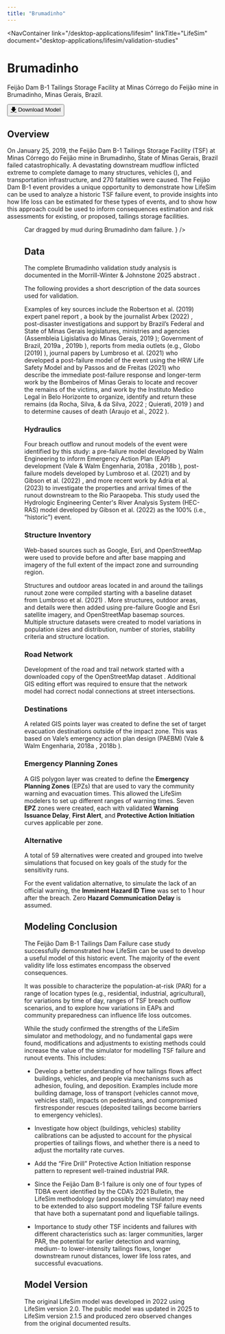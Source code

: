 ```yaml
---
title: "Brumadinho"
---
```



<NavContainer 
  link="/desktop-applications/lifesim"
  linkTitle="LifeSim"
  document="desktop-applications/lifesim/validation-studies"
></NavContainer>

# Brumadinho

Feijão Dam B-1 Tailings Storage Facility at Minas Córrego do Feijão mine in Brumadinho, Minas Gerais, Brazil.

<Button href="https://mmc.sec.usace.army.mil/lifesim/Brumadinho_Validation_v215.zip"><u>🡇</u> Download Model</Button>

## Overview

On January 25, 2019, the Feijão Dam B-1 Tailings Storage Facility (TSF) at Minas Córrego do Feijão mine in Brumadinho, State of Minas Gerais, Brazil failed 
catastrophically. A devastating downstream mudflow inflicted extreme to complete damage to many structures, vehicles (<FigReference figKey="brumadinho-mud"/>), 
and transportation infrastructure, and 270 fatalities were caused. The Feijão Dam B-1 event provides a unique opportunity to demonstrate how LifeSim 
can be used to analyze a historic TSF failure event, to provide insights into how life loss can be estimated for these types of events, and to show how this 
approach could be used to inform consequences estimation and risk assessments for existing, or proposed, tailings storage facilities.

<Figure
  figKey="brumadinho-mud"
  src="figures/desktop-applications/lifesim/validation-studies/v1.0/figures/figure1.png"
  alt="Car dragged by mud during Brumadinho dam failure."
  caption={
    <>
      Car dragged by mud during Brumadinho dam failure. <Citation citationKey="Greenpeace2019_car"/>
    </>
  }
/>

## Data

The complete Brumadinho validation study analysis is documented in the Morrill-Winter & Johnstone 2025 abstract <Citation citationKey="MorrillWinter2025"/>.

The following provides a short description of the data sources used for validation. 

Examples of key sources include the Robertson et al. (2019) expert panel report <Citation citationKey="Robertson2019"/>, a book by the journalist Arbex (2022) 
<Citation citationKey="Arbex2022"/>, post-disaster investigations 
and support by Brazil’s Federal and State of Minas Gerais legislatures, ministries and agencies (Assembleia Ligislativa do Minas Gerais, 2019 
<Citation citationKey="AssembleiaMinas2019"/>); Government 
of Brazil, 2019a <Citation citationKey="BrazilGov2019a"/>, 2019b <Citation citationKey="BrazilGov2019b"/>), reports from media outlets (e.g., Globo [2019] 
<Citation citationKey="Globo2019"/>), 
journal papers by Lumbroso et al. (2021) <Citation citationKey="Lumbroso2021"/> who developed a post-failure model 
of the event using the HRW Life Safety Model and by Passos and de Freitas (2021) <Citation citationKey="Passos2021"/> who describe the immediate post-failure response and longer-term work by 
the Bombeiros of Minas Gerais to locate and recover the remains of the victims, and work by the Instituto Medico Legal in Belo Horizonte to organize, 
identify and return these remains (da Rocha, Silva, & da Silva, 2022 <Citation citationKey="Rocha2022"/>; Quierati, 2019 <Citation citationKey="Quierati2019"/>) and to determine causes 
of death (Araujo et al., 2022 <Citation citationKey="Araujo2022"/>).

### Hydraulics

Four breach outflow and runout models of the event were identified by this study: a pre-failure model developed by Walm Engineering to 
inform Emergency Action Plan (EAP) development (Vale & Walm Engenharia, 2018a <Citation citationKey="ValeWalm2018a"/>, 2018b <Citation citationKey="ValeWalm2018b"/>), post-failure models 
developed by Lumbroso et al. (2021) <Citation citationKey="Lumbroso2021"/> and by Gibson et al. (2022) <Citation citationKey="Gibson2022"/>, and 
more recent work by Adria et al. (2023) <Citation citationKey="Adria2023"/> to investigate the properties and arrival times of the runout downstream to the Rio Paraopeba. This study used the 
Hydrologic Engineering Center's River Analysis System (HEC-RAS) model developed by Gibson et al. (2022) <Citation citationKey="Gibson2022"/> as the 100% (i.e., “historic”) event. 

### Structure Inventory

Web-based sources such as Google, Esri, and OpenStreetMap <Citation citationKey="OSM"/> were used to provide before and after base mapping and imagery of the full 
extent of the impact zone and surrounding region. 

Structures and outdoor areas located in and around the tailings runout zone were compiled starting with a baseline dataset from Lumbroso et al. (2021) <Citation citationKey="Lumbroso2021"/>. 
More structures, outdoor areas, and details were then added using pre-failure Google and Esri satellite imagery, and OpenStreetMap basemap sources. Multiple structure 
datasets were created to model variations in population sizes and distribution, number of stories, stability criteria and structure location. 

### Road Network

Development of the road and trail network started with a downloaded copy of the OpenStreetMap dataset <Citation citationKey="OSM"/>. Additional GIS editing effort was required to 
ensure that the network model had correct nodal connections at street intersections. 

### Destinations

A related GIS points layer was created to define the set of target evacuation destinations outside of the impact zone. This was based on Vale’s 
emergency action plan design (PAEBM) (Vale & Walm Engenharia, 2018a <Citation citationKey="ValeWalm2018a"/>, 2018b <Citation citationKey="ValeWalm2018b"/>).

### Emergency Planning Zones

A GIS polygon layer was created to define the **Emergency Planning Zones** (EPZs) that are used to vary the community warning and evacuation times. This allowed the LifeSim 
modelers to set up different ranges of warning times. Seven **EPZ** zones were created, each with validated **Warning Issuance Delay**, **First Alert**, and 
**Protective Action Initiation** curves applicable per zone.

### Alternative

A total of 59 alternatives were created and grouped into twelve simulations that focused on key goals of the study for the sensitivity runs.

For the event validation alternative, to simulate the lack of an official warning, the **Imminent Hazard ID Time** was set to 1 hour after the breach. 
Zero **Hazard Communication Delay** is assumed.

## Modeling Conclusion

The Feijão Dam B-1 Tailings Dam Failure case study successfully demonstrated how LifeSim can be used
to develop a useful model of this historic event. The majority of the event validity life loss estimates
encompass the observed consequences. 

It was possible to characterize the population-at-risk (PAR) for a range of location types (e.g., residential, industrial,
agricultural), for variations by time of day, ranges of TSF breach outflow scenarios, and to explore how
variations in EAPs and community preparedness can influence life loss outcomes. 

While the study confirmed the strengths of the LifeSim simulator and methodology, and no fundamental gaps
were found, modifications and adjustments to existing methods could increase the value of the simulator
for modelling TSF failure and runout events. This includes:

- Develop a better understanding of how tailings flows affect buildings, vehicles, and people via
mechanisms such as adhesion, fouling, and deposition. Examples include more building damage, loss
of transport (vehicles cannot move, vehicles stall), impacts on pedestrians, and compromised firstresponder rescues 
(deposited tailings become barriers to emergency vehicles).

- Investigate how object (buildings, vehicles) stability calibrations can be adjusted to account for the
physical properties of tailings flows, and whether there is a need to adjust the mortality rate curves.

- Add the “Fire Drill” Protective Action Initiation response pattern to represent well-trained
industrial PAR.

- Since the Feijão Dam B-1 failure is only one of four types of TDBA event identified by the CDA’s
2021 Bulletin, the LifeSim methodology (and possibly the simulator) may need to be extended to also
support modeling TSF failure events that have both a supernatant pond and liquefiable tailings.

- Importance to study other TSF incidents and failures with different characteristics such as: larger communities,
larger PAR, the potential for earlier detection and warning, medium- to lower-intensity tailings flows,
longer downstream runout distances, lower life loss rates, and successful evacuations. 

## Model Version

The original LifeSim model was developed in 2022 using LifeSim version 2.0. The public model was updated in 2025 to LifeSim version 2.1.5 and 
produced zero observed changes from the original documented results. 

<CitationFootnote />
